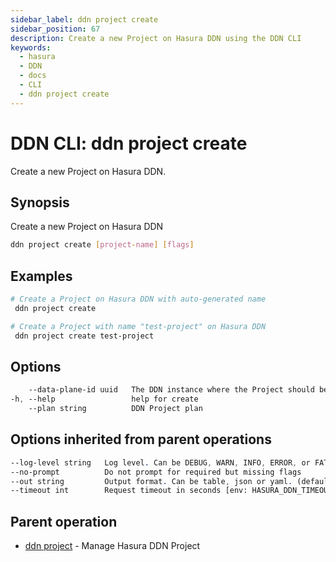 ```yaml
---
sidebar_label: ddn project create
sidebar_position: 67
description: Create a new Project on Hasura DDN using the DDN CLI
keywords:
  - hasura
  - DDN
  - docs
  - CLI
  - ddn project create
---
```


# DDN CLI: ddn project create

Create a new Project on Hasura DDN.

## Synopsis

Create a new Project on Hasura DDN

```bash
ddn project create [project-name] [flags]
```

## Examples

```bash
# Create a Project on Hasura DDN with auto-generated name
 ddn project create

# Create a Project with name "test-project" on Hasura DDN
 ddn project create test-project
```

## Options

```sass
    --data-plane-id uuid   The DDN instance where the Project should be hosted
-h, --help                 help for create
    --plan string          DDN Project plan
```

## Options inherited from parent operations

```sass
--log-level string   Log level. Can be DEBUG, WARN, INFO, ERROR, or FATAL. (default "INFO")
--no-prompt          Do not prompt for required but missing flags
--out string         Output format. Can be table, json or yaml. (default "table")
--timeout int        Request timeout in seconds [env: HASURA_DDN_TIMEOUT] (default 100)
```

## Parent operation

- [ddn project](/cli/commands/ddn_project) - Manage Hasura DDN Project

